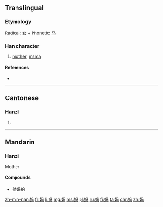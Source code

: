 {{also|媽}}
==Translingual==
{{stroke order|stroke=6}}

===Etymology===
Radical: [[女]] + Phonetic: [[马]]

===Han character===
{{Han char|rn=38|rad=女|as=03|sn=6|four=|canj=女弓女一 (VNVM)|ids=⿰[[女]][[马]]}}

# [[mother]], [[mama]]

====References====
* {{Han ref|kx=0256.041|hdz=21029.050|uh=5988|ud=22920}}

----

==Cantonese==

===Hanzi===
{{yue-hanzi|jyut=maa1|y=ma1|tra=媽}}

# {{rfdef|lang=yue|sort=女03}}

----

==Mandarin==

===Hanzi===
{{cmn-hanzi|tra=媽|pin=[[mā]] ([[ma1]])|wg=ma<sup>1</sup>}}

Mother

====Compounds====
* {{qualifier|vulgar}} [[他妈的]]

[[zh-min-nan:妈]]
[[fr:妈]]
[[li:妈]]
[[mg:妈]]
[[ms:妈]]
[[pl:妈]]
[[ru:妈]]
[[fi:妈]]
[[ta:妈]]
[[chr:妈]]
[[zh:妈]]